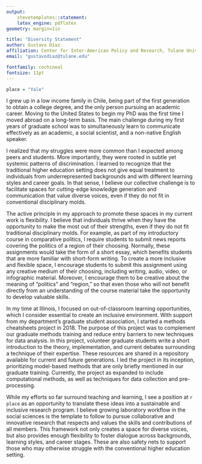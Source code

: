 ```yaml
---
output: 
    stevetemplates::statement:
    latex_engine: pdflatex
geometry: margin=1in

title: "Diversity Statement"
author: Gustavo Diaz
affiliation: Center for Inter-American Policy and Research, Tulane University
email: "gustavodiaz@tulane.edu"

fontfamily: cochineal
fontsize: 11pt
---
```


```r
place = "Yale"
```


I grew up in a low income family in Chile, being part of the first generation to obtain a college degree, and the only person pursuing an academic career. Moving to the United States to begin my PhD was the first time I moved abroad on a long-term basis. The main challenge during my first years of graduate school was to simultaneously learn to communicate effectively as an academic, a social scientist, and a non-native English speaker.

I realized that my struggles were more common than I expected among peers and students. More importantly, they were rooted in subtle yet systemic patterns of discrimination. I learned to recognize that the traditional higher education setting does not give equal treatment to individuals from underrepresented backgrounds and with different learning styles and career goals. In that sense, I believe our collective challenge is to facilitate spaces for cutting-edge knowledge generation and communication that value diverse voices, even if they do not fit in conventional disciplinary molds.

The active principle in my approach to promote these spaces in my current work is flexibility. I believe that individuals thrive when they have the opportunity to make the most out of their strengths, even if they do not fit traditional disciplinary molds. For example, as part of my introductory course in comparative politics, I require students to submit news reports covering the politics of a region of their choosing. Normally, these assignments would take the form of a short essay, which benefits students that are more familiar with short-form writing. To create a more inclusive and flexible space, I encourage students to submit this assignment using any creative medium of their choosing, including writing, audio, video, or infographic material. Moreover, I encourage them to be creative about the meaning of "politics" and "region," so that even those who will not benefit directly from an understanding of the course material take the opportunity to develop valuable skills.

In my time at Illinois, I focused on out-of-classroom learning opportunities, which I consider essential to create an inclusive environment. With support from my department's graduate student association, I started a methods cheatsheets project in 2018. The purpose of this project was to complement our graduate methods training and reduce entry barriers to new techniques for data analysis. In this project, volunteer graduate students write a short introduction to the theory, implementation, and current debates surrounding a technique of their expertise. These resources are shared in a repository available for current and future generations. I led the project in its inception, prioritizing model-based methods that are only briefly mentioned in our graduate training. Currently, the project as expanded to include computational methods, as well as techniques for data collection and pre-processing.

While my efforts so far surround teaching and learning, I see a position at `r place` as an opportunity to translate these ideas into a sustainable and inclusive research program. I believe growing laboratory workflow in the social sciences is the template to follow to pursue collaborative and innovative research that respects and values the skills and contributions of all members. This framework not only creates a space for diverse voices, but also provides enough flexibility to foster dialogue across backgrounds, learning styles, and career stages. These are also safety nets to support those who may otherwise struggle with the conventional higher education setting.


